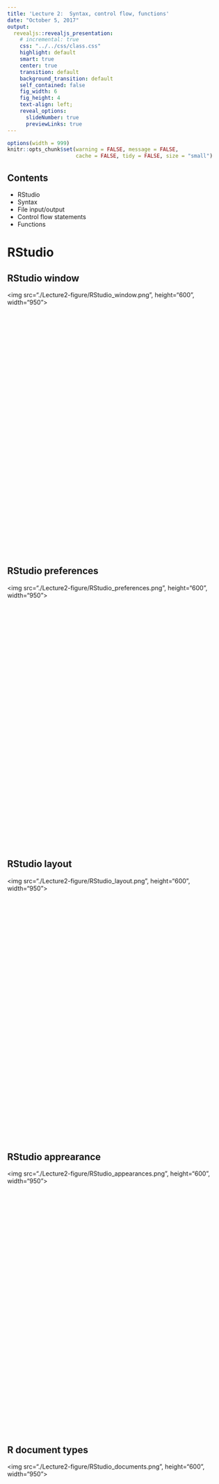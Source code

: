 ```yaml
--- 
title: 'Lecture 2:  Syntax, control flow, functions'
date: "October 5, 2017" 
output: 
  revealjs::revealjs_presentation: 
    # incremental: true 
    css: "../../css/class.css" 
    highlight: default 
    smart: true
    center: true
    transition: default 
    background_transition: default 
    self_contained: false 
    fig_width: 6 
    fig_height: 4 
    text-align: left;
    reveal_options: 
      slideNumber: true 
      previewLinks: true 
---
```


```r
options(width = 999)
knitr::opts_chunk$set(warning = FALSE, message = FALSE,
                      cache = FALSE, tidy = FALSE, size = "small")
```

## Contents

* RStudio
* Syntax
* File input/output
* Control flow statements
* Functions

# RStudio 

## RStudio window

<div style="float: center; height: 600px">
  <img src="./Lecture2-figure/RStudio_window.png", height="600", width="950"></img> 
</div>



## RStudio preferences


<div style="float: center; height: 600px">
  <img src="./Lecture2-figure/RStudio_preferences.png", height="600", width="950"></img> 
</div>



## RStudio layout

<div style="float: center; height: 600px">
  <img src="./Lecture2-figure/RStudio_layout.png", height="600", width="950"></img> 
</div>



## RStudio apprearance

<div style="float: center; height: 600px">
  <img src="./Lecture2-figure/RStudio_appearances.png", height="600", width="950"></img> 
</div>


## R document types

<div style="float: center; height: 600px">
  <img src="./Lecture2-figure/RStudio_documents.png", height="600", width="950"></img> 
</div>



## R document types

- [R Script](https://cran.r-project.org/doc/contrib/Lemon-kickstart/kr_scrpt.html) **a text file** 
containing R commands stored together.

- [R Markdown](http://rmarkdown.rstudio.com/lesson-1.html)
files can generate high quality reports contatining notes, code and code outputs.
**Python and bash code ** can also be executed.

- [R Notebook](http://rmarkdown.rstudio.com/r_notebooks.html) is 
an R Markdown document with **chunks that can be executed independently and 
interactively**, with output visible immediately beneath the input.

- [R presentation](https://support.rstudio.com/hc/en-us/articles/200486468-Authoring-R-Presentations) 
let's you author **slides** that make use of R code and LaTeX equations 
as **straightforward** as possible.

- [R Sweave](https://support.rstudio.com/hc/en-us/articles/200552056-Using-Sweave-and-knitr) 
enables the embedding of **R code within LaTeX documents**.


## R Notebook

<br/>

Keyboard shortcuts:

- Insert a new code chunk: **Ctrl + Alt + I** (Mac OS: **Cnd + Option + I**)

- Run the current chunk: **Ctrl + Shift + Enter** (Mac OS: **Cmd + Shift + Enter**) 

- Run the current statement (the line where the cursor is) **Ctrl + Enter** 
(Mac OS: **Cmd + Enter**) 


# Syntax

## Style Guide

* There are two main style conventions used in R:
    + [Hadley Wickam style](http://adv-r.had.co.nz/Style.html)
    + [Google R style](https://google.github.io/styleguide/Rguide.xml)
* You can use either of the two style guides or create your own customized style.
* But you should stay **consistent**, e.g. if you choose to assign variables 
with `<-`, stick to it and don't use `=`.



## Identifiers 

<div class="left", style="width: 50%">

**Google Convention:** No underscores ( _ ) or hyphens ( - ) in identifiers. 
Variable names all with lower case letters; words separated with dots 
('variable.name'), but 'variableName' is also accepted;
*function names* have initial capital letters and no dots 
('FunctionName'). Function names should be verbs. Constants are named like 
functions but with an initial k.

```r
# Good
avg.clicks            # variable name
CalculateAvgClicks    # function name
# Bad
avg_Clicks                                    # variable name
calculate_avg_clicks , calculateAvgClicks     # function name
```

</div>

<div class="right", style="width: 50%">

**Hadley Convention:**Variable and function names should be lowercase. 
Use an underscore (_) to separate words within a name. Generally, 
variable names should be nouns and function names should be verbs. 
Strive for names that are concise and meaningful (this is not easy!). 

```r
# Good
day_one
day_1

# Bad
first_day_of_the_month
DayOne
dayone
djm1
```
</div>


## Spacing

- Place spaces around all infix operators (=, +, -, <-, etc.). 
Exception (Google): Spaces around ='s are optional when passing parameters
in a function call.

- Always put a space after a comma, and never before (just like in regular English).

- Place a space before left parentheses, except in a function call.

```r
# Good
average <- mean(feet / 12 + inches, na.rm = TRUE)
if (debug) do(x)
plot(x, y)
if (debug) do(x)
diamonds[5, ]

# Bad
average<-mean(feet/12+inches,na.rm=TRUE)
if(debug)do(x)
plot (x, y)
if ( debug ) do(x)  # No spaces around debug
x[1,]   # Needs a space after the comma
x[1 ,]  # Space goes after comma not before
```


## 

<div class="left", style="width: 50%">

**Comments:** 
- Comment your code. Each line of a comment should begin with the comment 
symbol and a single space: `# `. Comments should explain the why, not the what.
- Use commented lines of - and = to break up your file into easily readable chunks.


**Curly braces:**
-  An opening curly brace `{` should never go on its own line and should 
always be followed by a new line. 
- A closing curly `}` brace should always go on its own line, unless it’s 
followed by else.
- Always indent the code inside curly braces.
- It’s ok to leave very short statements on the same line


</div>

<div class="right", style="width: 50%">

```r
# Load data ---------------------------
load("data.rda")
# Plot data ---------------------------
plot(x, y)
```


```r
# Good
if (y < 0 && debug) {
  message("Y is negative")
}
if (y == 0) {
  log(x)
} else {
  y ^ x
}

# Bad
if (y < 0 && debug)
message("Y is negative")

if (y == 0) {
  log(x)
} 
else {
  y ^ x
}
```

```r
if (y < 0 && debug) message("Y is negative")
```
</div>


# File Input/Output


## Working Directory

<div class="left", style="width: 50%">

- The **current working directory** (cmd) is the location
which R is currently pointing to

- Whenever you try to read or save a file without specifying 
the path explicitly, the cmd will be used by default.

- When are executing code from an R markdown/notebook code chunk, 
the cmd is **the location of the document**.

</div>

<div class="right", style="width: 50%">

- To see the current working directory use `getwd()`:
```r
getwd()   # with no arguments
```

- To change the working directory use `setwd(path_name)` 
with a specified path as na argument:
```r
setwd("path/to/directory")
```
</div>


## Data import 

<div class="left", style="width: 50%">

Reading **text files** into R is fairly simple.

- **Text Files in a table format** can be read and saved 
to a selected variable using a `read.table()` function.

- Use `?read.table` to learn about the function arguments.

- A common text file format is a **comma delimited text file**,
`.csv`. These files use a comma as column separators, e.g:

```r
Year,Student,Major
2009, John Doe,Statistics
2009, Bart Simpson, Mathematics I
```


</div>

<div class="right", style="width: 50%">

- To read these files use the following command:

```r
# In Windows you might need to use \ instead of the / when specifying the path
mydata <- read.table("path/to/filename.csv", header=TRUE,  sep=",")
```

- `header = TRUE` is used when the row in the file contains 
variable id's/names not actual values.

- The `sep` argument (with white space as default),
specifies the separator used in the file. For comma-deliminated
files set `sep = ","`, and for tab-deliminated, `sep = "\t"`.

- You can optionally use `row.names` or `col.names` arguments
to set the row and column names.

```r
# read.csv() has covenient argument defaults for '.csv' files
mydata <- read.csv("path/to/filename.csv")
```

</div>


## Data import 

- **Excel files**. To read the excel files you need
to first install a package "xlsx". Simply run 
`install.packages("xlsx")`.

```r
# first row contains variable names
library(xlsx)
mydata <- read.xlsx("path/to/filename.xlsx", 1)  # read the first worksheet

# read in the worksheet named mysheet
mydata <- read.xlsx("path/to/filename.xlsx", sheetName = "mysheet")
```

- **SAS files**. You need to install `Hmisc` or `foreign` 
packages first.

```r
# First, save your SAS dataset in trasport (xport) format
libname out xport 'path/to/filename.xpt';
data out.mydata;
set sasuser.mydata;
run;

# Then, in R 
library(Hmisc)
mydata <- sasxport.get("path/to/filename.xpt")
# character variables are converted to R factors
# or
library(foreign)
mydata <- read.xport("path/to/filename.xpt")
```


## Data export

Saving/writing data to a file is also easy.

- **Text files**:
```r
write.table(mydata, "path/to/filename.txt", sep="\t")      # tab-delimited
write.table(mydata, "path/to/filename.csv", sep=",")       # comma-delimited
write.csv(mydata, "path/to/filename.csv")                  # comma-delimited
```

- **Excel spreadsheet**:

```r
library(xlsx)
write.xlsx(mydata, "path/to/filename.xlsx")
```

- **SAS** files:
```r
# write out text datafile and an SAS program to read it
library(foreign)
write.foreign(mydata, datafile = "path/to/filename.txt", 
              codefile = "path/to/filename.sas",  package="SAS")
```


## Saving the workspace

- You can choose to **save all objects** currently in the workspace
(variables, functions, etc.) into a file e.g. `filename.rda`.

- The file `filename.rda` can be loaded next time you work with R.

- You can also save a single object or a subset of specified
objects currently in the workspace.

```r
# save the workspace to file 
save.image(file = "path/to/filename.rda")

# save specific objects to a file
save(object_list, file = "path/to/filename.rda")

# save just a single object
saveRDS(object, file = "path/to/filename.rds")
```

- Saved objects/workspace can be loaded back in a new R session.

```r
# load a workspace into the current session
load("path/to/filenamerda")

# read just the previously saved 1 object
object <- readRDS("path/to/filename.rds")
```


## Practice

Some of the material in this section was taken from 
[here](http://www.statmethods.net/input/importingdata.html),
[here](http://www.statmethods.net/input/exportingdata.html), 
and [here](http://www.statmethods.net/interface/workspace.html),
where you can look up more details.

**Exercise 1**

- Download "Lec2_ex.Rmd" from the class website
under Lectures tab.

- Open the file in RStudio.

- Do Exercise 1.


# Control flow

# Booleans/logicals

<div class="left", style="width: 50%">

- **Booleans** are logical data types (TRUE/FALSE) associated
with conditional statements, which allow different actions 
and change control flow.

```r
# equals: ==
5 == 5
# does not equal: != 
5 != 5 
# greater than: >
5 > 4 
# greater than or equal: >= (# similarly < and <=)
5 >= 5

# You can **combine multiple boolean expressions**
TRUE & TRUE
TRUE & FALSE 
TRUE | FALSE
!(TRUE)
```


</div>

<div class="right", style="width: 50%">

- In R if you combine 2 vectors of booleans,
by each element then use `&`. Rember the **recycling property** for vectors.

```r
c(TRUE, TRUE) & c(FALSE, TRUE)
c(5 < 4, 7 == 0, 1< 2) | c(5==5, 6> 2, !FALSE)
c(TRUE, TRUE) & c(TRUE, FALSE, TRUE, FALSE)  # recycling
```

- If we use double operators `&&` or `||` is used only the first 
elements are compared:

```r
c(TRUE, TRUE) && c(FALSE, TRUE)
c(5 < 4, 7 == 0, 1< 2) || c(5==5, 6> 2, !FALSE)
c(TRUE, TRUE) && c(TRUE, FALSE, TRUE, FALSE)
```

</div>


## Booleans/logicals

- Another possibility to combine booleans is to use
`all()` or `any()` functions:

```r
all(c(TRUE, FALSE, TRUE))
any(c(TRUE, FALSE, TRUE))
all(c(5 > -1, 3 >= 1, 1 < 1))
any(c(5 > -1, 3 >= 1, 1 < 1))
```



## Control statements

* **Control flow** is the order in which individual statements, 
instructions or function calls of an imperative program are 
executed or evaluated.

* Control statements allow you to do more complicated tasks.

* Their execution results in a choice between which of 
two or more paths should be followed.
    + `If` / `else`
    + `For`
    + `While`


## If statements

<div class="left", style="width: 50%">

- Decide on whether a block of code should be executed
based on the associated boolean expression.
</br>

```r
if (traffic_light == "green") {
  print("Go.")
}
```

- 'if-else' statements let you introduce more options

```r
if (traffic_light == "green") {
   print("Go.")
} else {
   print("Stay.")
}
```


</div>

<div class="right", style="width: 50%">

- You can also use `else if()`

```r
if (traffic_light == "green") {
   print("Go.")
} else if (traffic_light == "yellow") {
  print("Get ready.")
} else {
   print("Stay.")
}
```

- **Note the syntax**. The if statements are followed by
a boolean expression wrapped in parenthesis (adding white space is
a good practice). The conditional block of code is inside curly
braces `{}`.

</div>


## For loops

- Foor loop is a statement specifying iterations, 
which allows for a block of code to be **execuded repeatedly**
(a given number of times).

```r
for (i in 1:5){
  print(i^2)
}
```

- Again note the curly braces syntax!


## While loops

</br>

- Similar to for loops, but repeat the execution 
as long as the boolean condition supplied is TRUE.

```r
i = 1
while(i <= 5) {
  cat("i =", i, "\n")
  i = i + 1
}
```



## Next

- `next` halts the processing of the current iteration 
and advances the looping index. 

- `next` apply only to the innermost of nested loops.

```r
for (i in 1:10) {
  if (i <= 5) {
    print("skip")
    next
  }
  cat(i, "is greater than 5.\n")
}
```


## Break

- The `break` statement allows us to break out out of a for, 
while loop (of the smallest enclosing).
- The control is transferred to the first statement outside 
the inner-most loop. 

```r
for (n in 2:10) {
  for (k in 2:n) {
    if (n %% k == 0) {                   # n divisible by x
      cat(n, "equals", k, "*", n/k, "\n")
      break                              # do not check divisibility by other numbers
    } else {                             # executed if no break in for loop
      cat(n, "is a prime number. \n")    # loop fell through without finding a factor
    }
  }
}
```


## Exercise 2

</br>

- Go back to "Lec2_ex.Rmd" in RStudio.

- Do Exercise 2.


## Functions

## Functions

- A **functions** is a procedure/routine that performs a specific task.

- Functions are used to **abstract** components of larger program.

- They are like a mathematical functions. They **take some input 
and then do something to find the result**.

- Functions allow you to **automate common tasks** in a more powerful 
and general way than copy-and-pasting. You should *use a function, 
whenever you’ve copied and pasted a block of code more than twice*.



## Function Definition

<div class="left", style="width: 50%">

- To define a function you assigne a variable name 
to a `function` object.

- Functions take **arguments, mandatory and optional**.

- Provide the brief **description of your function in comments**
before the function definition.


</div>

<div class="right", style="width: 50%">

```r
# function example - computes measures of central tendency
# and spread for a numeric vector x. The user has a
# choice of measures and whether the results are printed.
mysummary <- function(x, npar=TRUE, print=TRUE) {
  if (!npar) {
    center <- mean(x); spread <- sd(x) 
  } else {
    center <- median(x); spread <- mad(x) # Median Absolute Deviation (MAD)
  }
  if (print & !npar) {
    cat("Mean =", center, "\n", "SD=", spread, "\n")
  } else if (print & npar) {
    cat("Median =", center, "\n", "MAD=", spread, "\n")
  }
  result <- list(center=center,spread=spread)
  return(result)
}
```
</div>


## Calling functions

<div class="left", style="width: 50%">
- Invoking the function 
```r
set.seed(1234)
x <- rnorm(n = 500, mean = 4, sd = 1) 
y <- mysummary(x)
y$center 
y$spread 
```

</div>

<div class="right", style="width: 50%">

```r
# without printing
y <- mysummary(x, npar=FALSE, print=FALSE)
y$center
y$spread

# The order of arguments does not matter if the names are specified
y <- mysummary(npar=FALSE, x, print=FALSE)
y <- mysummary(npar=FALSE, print=FALSE, x = x)
```
</div>


## Exercise 3

</br>

- Go back to "Lec2_ex.Rmd" in RStudio.

- Do Exercise 3.


## apply, lapply, sapply functions

- "apply" family functions (in R base package), are 
**functions to manipulate slices of data** from matrices, 
arrays, lists and dataframes in a repetitive way. 

- These functions **avoid explicit use of loops**. 
Using apply might be computationally more efficient then
for loops, depending on how big your data is.
For more details check out this 
[link](https://www.r-bloggers.com/gnu-r-loop-speed-comparison/).

- They **apply a named function** with one or several 
optional arguments. 

- The apply functions help you perform operations with 
**very few lines of code.**

- The family comprises: **apply, lapply , sapply, vapply, 
mapply, rapply, and tapply** (the use depend on the structure
of input data and the desired format of the output).


## lapply/sapply functions

<div class="left", style="width: 50%">

- If we would like to **repeatedly apply a function to 
a elements of a list**, we should use `lapply()`.

- `lapply` can also be used for other objects like 
**dataframes, lists or vectors**.

- The output returned is a list which has the same number of elements as
the input object.

- `sapply` is the same as `lapply` but returns a "simplified" output.

- user-defined functions and extra arguments work for `sapply/lapply`
just as for `apply`.

</div>

<div class="right", style="width: 50%">

```r
lapply(1:3, function(x) x^2)
unlist(lapply(1:3, function(x) x^2))
sapply(1:3, function(x) x^2)
sapply(1:3, function(x) x^2, simplify = F)
```

</div>

## apply function

`apply` operates on arrays/matrices. The function call
for apply function is of the form `apply(X, MARGIN, FUN, ...)` where:

- X is an array/matrix 
- MARGIN is a vector giving the subscripts which the function will be applied 
over. 
- FUN is the function to be applied (including the user-defined ones)

In the example below we obtain the sums of the columns.
```r
set.seed(12345)
(X <- matrix(rnorm(30), nrow = 5, ncol = 6))
apply(X, 2 ,sum)
```

**Note:** that in a matrix `MARGIN=1` indicates rows and `MARGIN=2`
indicates columns.

## apply function

- `apply` can be used with **user-defined functions**:
<font size="5">
```r
print(X)
apply(X, 2, function(x) length(x[x < 0])) # number of negative entries
```

- Alternatively, the function can be defined outside `apply()`,
which is useful for more complicated functions. Note **extra arguments**
can be supplied to apply.

```r
myFun <- function(x, base = NULL) {
  if (!is.null(base)) x <- x + base
  return(length(x[x < 0]))
}
apply(X, 2, myFun) 
apply(X, 2, myFun, base = 0.2) 
```



## mapply functions

<div class="right", style="width: 50%">

- `mapply` stands for 'multivariate' apply. 
- It **applies a function
to a multiple list or multiple vectors as arguments**. 
- The goal is to vectorize arguments to a function which usually 
does not accept vectors as arguments. 

```r
# function word() returns a string of character C repeated k times.
word <- function(C,k) paste(rep.int(C,k), collapse='')
mapply(word, LETTERS[1:6], 6:1, SIMPLIFY = FALSE)
```

</div>

<div class="right", style="width: 50%">

`mapply(FUN, ..., MoreArgs = NULL, SIMPLIFY = TRUE, USE.NAMES = TRUE)`

- FUN	- function to apply, found via match.fun.
- ...	- arguments to vectorize over.
- MoreArgs - a list of other arguments to FUN.
- SIMPLIFY - logical or character string; attempt to reduce the result to 
a vector, matrix or higher dimensional array
- USE.NAMES	- logical; use names if the first ... argument has names, or if it
is a character vector, use that character vector as the names.

</div>


## Exercise 4

</br>

- Go back to "Lec2_ex.Rmd" in RStudio.

- Do Exercise 4.


